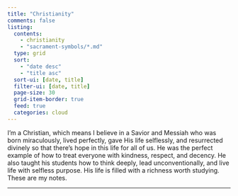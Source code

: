 ```yaml
---
title: "Christianity"
comments: false
listing:
  contents: 
    - christianity
    - "sacrament-symbols/*.md"
  type: grid
  sort: 
    - "date desc"
    - "title asc"
  sort-ui: [date, title]
  filter-ui: [date, title]
  page-size: 30
  grid-item-border: true
  feed: true
  categories: cloud
---
```


I'm a Christian, which means I believe in a Savior and Messiah who was born miraculously, lived perfectly, gave His life selflessly, and resurrected divinely so that there's hope in this life for all of us. He was the perfect example of how to treat everyone with kindness, respect, and decency. He also taught his students how to think deeply, lead unconventionally, and live life with selfless purpose. His life is filled with a richness worth studying. These are my notes.

***